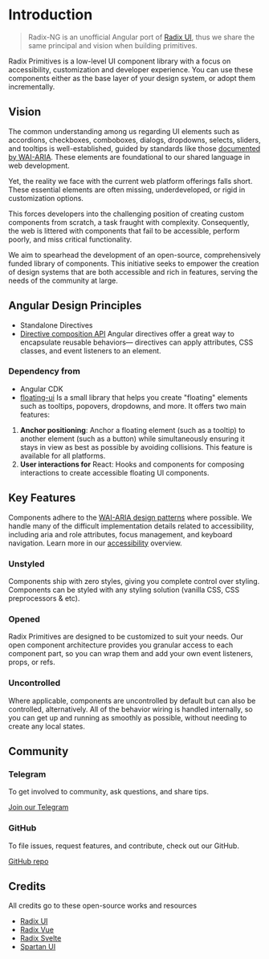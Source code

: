 
<Meta
    title="Overview/Introduction"
/>

# Introduction

> Radix-NG is an unofficial Angular port of [Radix UI](https://www.radix-ui.com/), thus we share the same principal and vision when building primitives.

Radix Primitives is a low-level UI component library with a focus on accessibility, customization and developer experience. You can use these components either as the base layer of your design system, or adopt them incrementally.


## Vision

The common understanding among us regarding UI elements such as accordions, checkboxes, comboboxes, dialogs, dropdowns, selects, sliders, and tooltips is well-established, guided by standards like those [documented by WAI-ARIA](https://www.w3.org/TR/wai-aria-practices/#aria_ex). These elements are foundational to our shared language in web development.

Yet, the reality we face with the current web platform offerings falls short. These essential elements are often missing, underdeveloped, or rigid in customization options.

This forces developers into the challenging position of creating custom components from scratch, a task fraught with complexity. Consequently, the web is littered with components that fail to be accessible, perform poorly, and miss critical functionality.

We aim to spearhead the development of an open-source, comprehensively funded library of components. This initiative seeks to empower the creation of design systems that are both accessible and rich in features, serving the needs of the community at large.

## Angular Design Principles

- Standalone Directives
- [Directive composition API](https://angular.dev/guide/directives/directive-composition-api)
Angular directives offer a great way to encapsulate reusable behaviors— directives can apply attributes, CSS classes, and event listeners to an element.

### Dependency from
- Angular CDK
- [floating-ui](https://github.com/floating-ui/floating-ui)
Is a small library that helps you create "floating" elements such as tooltips, popovers, dropdowns, and more.
It offers two main features:

1. **Anchor positioning**: Anchor a floating element (such as a tooltip) to another element (such as a button) while simultaneously ensuring it stays in view as best as possible by avoiding collisions. This feature is available for all platforms.
2. **User interactions for** React: Hooks and components for composing interactions to create accessible floating UI components.

## Key Features

Components adhere to the [WAI-ARIA design patterns](https://www.w3.org/TR/wai-aria-practices-1.2) where possible. We handle many of the difficult implementation details related to accessibility, including aria and role attributes, focus management, and keyboard navigation. Learn more in our [accessibility](./accessibility) overview.

### Unstyled

Components ship with zero styles, giving you complete control over styling. Components can be styled with any styling solution (vanilla CSS, CSS preprocessors & etc).

### Opened

Radix Primitives are designed to be customized to suit your needs. Our open component architecture provides you granular access to each component part, so you can wrap them and add your own event listeners, props, or refs.

### Uncontrolled

Where applicable, components are uncontrolled by default but can also be controlled, alternatively. All of the behavior wiring is handled internally, so you can get up and running as smoothly as possible, without needing to create any local states.

## Community

### Telegram
To get involved to community, ask questions, and share tips.

[Join our Telegram](https://t.me/radixng)

### GitHub
To file issues, request features, and contribute, check out our GitHub.

[GitHub repo](https://github.com/radix-ng/primitives)

## Credits

All credits go to these open-source works and resources

- [Radix UI](https://radix-ui.com)
- [Radix Vue](https://radix-vue.com)
- [Radix Svelte](https://radix-svelte.com)
- [Spartan UI](https://www.spartan.ng/)
